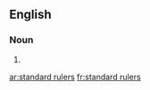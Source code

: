 ==English==

===Noun===
{{head|en|head=[[standard]] [[ruler]]s}}

# {{plural of|standard ruler}}

[[ar:standard rulers]]
[[fr:standard rulers]]